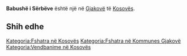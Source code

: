 {{Fshat në 
 | Emri                = Babushë i Sërbëve
 | EmriAlt                = 
 | NAME_SHORT_FORM=      
 | NAME_GENERIC=      
 | NAME_SORT_NAME_RO=      BABUSHEISERBEVE
 | FULL_NAME_RO = Babushë i Sërbëve
 | FULL_NAME_ND_RO=Babushe i Serbeve
 | SORT_NAME_RG=BABUSHEISERBEVE
 | FULL_NAME_RG=Babushë i Sërbëve
 | FULL_NAME_ND_RG=Babushe i Serbeve
 | SRP_NAME_SHORT_FORM=      
 | SRP_NAME_GENERIC=      
 | SRP_NAME_SORT_NAME_RO=      
 | SRP_FULL_NAME_RO = 
 | SRP_FULL_NAME_ND_RO=
 | SRP_SORT_NAME_RG=
 | SRP_FULL_NAME_RG=
 | SRP_FULL_NAME_ND_RG=
 | Emri (Rasa dhanore) = 
 | Figura              = 
 | Shteti              = Kosovo
 | Komuna              = Gjakovë
 | Kodi postar         = 
 | Sipërfaqja          = 

 | Popullsia           = 

 | Regj. i popullsisë  = 
 | Dend. e popullsisë  = 
 | Faqja zyrtare       = 
 <!--- Koordinatat ----> 
 | Gjerësia            = 42.448611
 | Gjatësia            = 21.175278
 | Lartësia            = 
}}
'''Babushë i Sërbëve''' është një [[]] në [[Gjakovë]] të [[Kosovës]].

<!-- == Gjeografia == -->
<!-- == Historia == -->
<!-- == Demografia == -->
== Shih edhe ==
{{Komuna Gjakovë}}
{{Kosovo-Administrata-Cung}}

[[Kategoria:Fshatra në Kosovës]]
[[Kategoria:Fshatra në Kommunes Gjakovë]]
[[Kategoria:Vendbanime në Kosovës]]